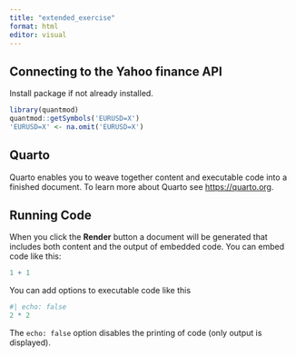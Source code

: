 ```yaml
---
title: "extended_exercise"
format: html
editor: visual
---
```


## Connecting to the Yahoo finance API

Install package if not already installed.

```r
library(quantmod)
quantmod::getSymbols('EURUSD=X')
'EURUSD=X' <- na.omit('EURUSD=X')
```

## Quarto

Quarto enables you to weave together content and executable code into a finished document. To learn more about Quarto see <https://quarto.org>.

## Running Code

When you click the **Render** button a document will be generated that includes both content and the output of embedded code. You can embed code like this:

```r
1 + 1
```

You can add options to executable code like this

```r
#| echo: false
2 * 2
```

The `echo: false` option disables the printing of code (only output is displayed).
